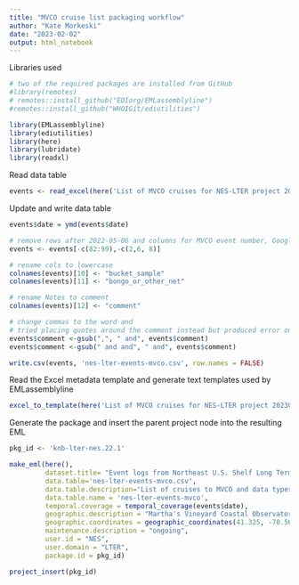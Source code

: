 ```yaml
---
title: "MVCO cruise list packaging workflow"
author: "Kate Morkeski"
date: "2023-02-02"
output: html_notebook
---
```


Libraries used

```r
# two of the required packages are installed from GitHub
#library(remotes)
# remotes::install_github("EDIorg/EMLassemblyline")
#remotes::install_github("WHOIGit/ediutilities")

library(EMLassemblyline)
library(ediutilities)
library(here)
library(lubridate)
library(readxl)

```

Read data table

```r

events <- read_excel(here('List of MVCO cruises for NES-LTER project 20230208.xlsx'), sheet = 1, skip = 6)

```

Update and write data table

```r

events$date = ymd(events$date)

# remove rows after 2022-05-06 and columns for MVCO event number, Google Drive links, and alternate DLA links
events <- events[-c(82:99),-c(2,6, 8)]

# rename cols to lowercase
colnames(events)[10] <- "bucket_sample"
colnames(events)[11] <- "bongo_or_other_net"

# rename Notes to comment
colnames(events)[12] <- "comment"

# change commas to the word and
# tried placing quotes around the comment instead but produced error on evaluation
events$comment <-gsub(",", " and", events$comment)
events$comment <-gsub(" and and", " and", events$comment)

write.csv(events, 'nes-lter-events-mvco.csv', row.names = FALSE)

```

Read the Excel metadata template and generate text templates used by
EMLassemblyline

```r

excel_to_template(here('List of MVCO cruises for NES-LTER project 20230208'), 'nes-lter-events-mvco', rights='CC0')

```


Generate the package and insert the parent project node into the resulting EML

```r

pkg_id <- 'knb-lter-nes.22.1'

make_eml(here(),
         dataset.title= "Event logs from Northeast U.S. Shelf Long Term Ecological Research (NES-LTER) cruises to the Martha's Vineyard Coastal Observatory (MVCO) ongoing since 2017",
         data.table='nes-lter-events-mvco.csv',
         data.table.description='List of cruises to MVCO and data types collected',
         data.table.name = 'nes-lter-events-mvco',
         temporal.coverage = temporal_coverage(events$date),
         geographic.description = "Martha's Vineyard Coastal Observatory",
         geographic.coordinates = geographic_coordinates(41.325, -70.567),
         maintenance.description = "ongoing",
         user.id = "NES",
         user.domain = "LTER",
         package.id = pkg_id)

project_insert(pkg_id)

```
